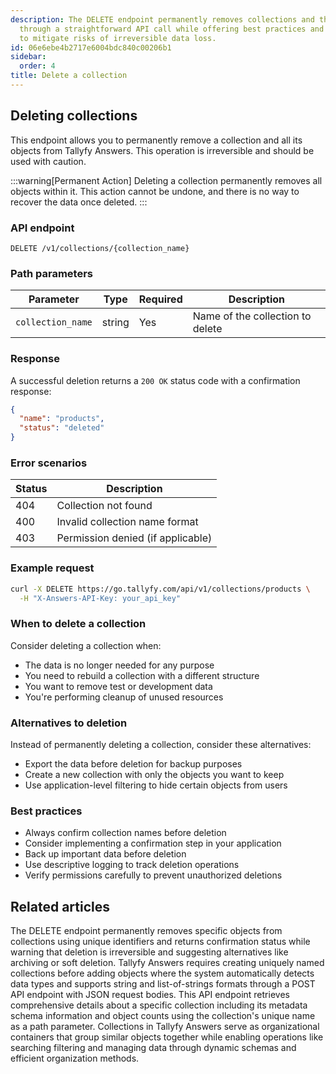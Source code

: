 ```yaml
---
description: The DELETE endpoint permanently removes collections and their objects
  through a straightforward API call while offering best practices and alternatives
  to mitigate risks of irreversible data loss.
id: 06e6ebe4b2717e6004bdc840c00206b1
sidebar:
  order: 4
title: Delete a collection
---
```


## Deleting collections

This endpoint allows you to permanently remove a collection and all its objects from Tallyfy Answers. This operation is irreversible and should be used with caution.

:::warning[Permanent Action]
Deleting a collection permanently removes all objects within it. This action cannot be undone, and there is no way to recover the data once deleted.
:::

### API endpoint

```
DELETE /v1/collections/{collection_name}
```

### Path parameters

| Parameter | Type | Required | Description |
|-----------|------|----------|-------------|
| `collection_name` | string | Yes | Name of the collection to delete |

### Response

A successful deletion returns a `200 OK` status code with a confirmation response:

```json
{
  "name": "products",
  "status": "deleted"
}
```

### Error scenarios

| Status | Description |
|--------|-------------|
| 404 | Collection not found |
| 400 | Invalid collection name format |
| 403 | Permission denied (if applicable) |

### Example request

```bash
curl -X DELETE https://go.tallyfy.com/api/v1/collections/products \
  -H "X-Answers-API-Key: your_api_key"
```

### When to delete a collection

Consider deleting a collection when:
- The data is no longer needed for any purpose
- You need to rebuild a collection with a different structure
- You want to remove test or development data
- You're performing cleanup of unused resources

### Alternatives to deletion

Instead of permanently deleting a collection, consider these alternatives:
- Export the data before deletion for backup purposes
- Create a new collection with only the objects you want to keep
- Use application-level filtering to hide certain objects from users

### Best practices

- Always confirm collection names before deletion
- Consider implementing a confirmation step in your application
- Back up important data before deletion
- Use descriptive logging to track deletion operations
- Verify permissions carefully to prevent unauthorized deletions


## Related articles
<CardGrid>
<LinkTitleCard header="<b>Objects > Delete an object</b>" href="/products/answers/objects/delete-object/" > The DELETE endpoint permanently removes specific objects from collections using unique identifiers and returns confirmation status while warning that deletion is irreversible and suggesting alternatives like archiving or soft deletion. </LinkTitleCard>
<LinkTitleCard header="<b>Collections > Create a collection</b>" href="/products/answers/collections/create-collection/" > Tallyfy Answers requires creating uniquely named collections before adding objects where the system automatically detects data types and supports string and list-of-strings formats through a POST API endpoint with JSON request bodies. </LinkTitleCard>
<LinkTitleCard header="<b>Collections > Get a collection</b>" href="/products/answers/collections/get-collection/" > This API endpoint retrieves comprehensive details about a specific collection including its metadata schema information and object counts using the collection's unique name as a path parameter. </LinkTitleCard>
<LinkTitleCard header="<b>Answers > Collections</b>" href="/products/answers/collections/" > Collections in Tallyfy Answers serve as organizational containers that group similar objects together while enabling operations like searching filtering and managing data through dynamic schemas and efficient organization methods. </LinkTitleCard>
</CardGrid>